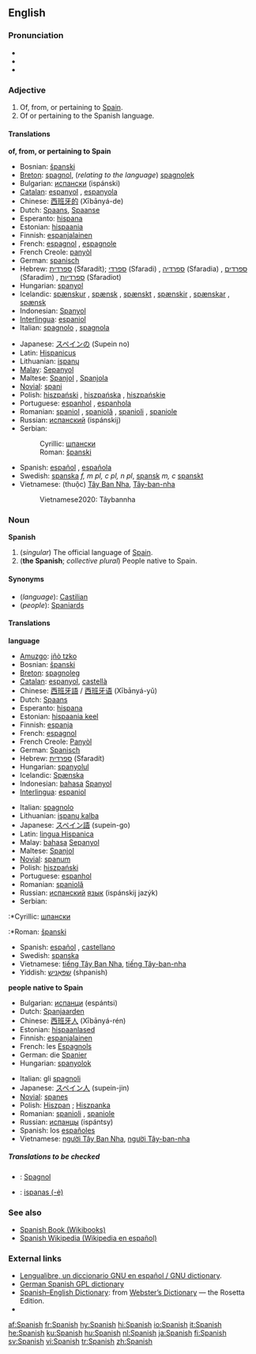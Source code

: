 {{interwiktionary|code=es}}
==English==
{{wikipedia}}
===Pronunciation===
*{{AHD|spă'nĭsh}}
*{{IPA|/ˈspænɪʃ/}}
*{{SAMPA|/"sp{nIS/}}

===Adjective===
{{en-adj|-}}

#Of, from, or pertaining to [[Spain]].
#Of or pertaining to the Spanish language.

====Translations====
'''of, from, or pertaining to Spain'''
{{top}}
*Bosnian: [[španski]] {{m}}
*[[Breton]]: [[spagnol]], (''relating to the language'') [[spagnolek]]
*Bulgarian: [[испански]] (ispánski) {{m}}
*[[Catalan]]: [[espanyol]] {{m}}, [[espanyola]] {{f}}
*Chinese: [[西班牙的]] (Xībānyá-de)
*Dutch: [[Spaans]], [[Spaanse]]
*Esperanto: [[hispana]]
*Estonian: [[hispaania]]
*Finnish: [[espanjalainen]]
*French: [[espagnol]] {{m}}, [[espagnole]] {{f}}
*French Creole:  [[panyòl]]
*German: [[spanisch]]
*Hebrew: [[ספרדית]] (Sfaradít); [[ספרדי]] (Sfaradi) {{m}}, [[ספרדיה]] (Sfaradia) {{f}}, [[ספרדים]] (Sfaradim) {{m}} {{p}}, [[ספרדיות]] (Sfaradiot) {{f}} {{p}}
*Hungarian: [[spanyol]]
*Icelandic: [[spænskur]] {{m}}, [[spænsk]] {{f}}, [[spænskt]] {{n}}, [[spænskir]] {{m}} {{p}},  [[spænskar]] {{f}} {{p}}, [[spænsk]] {{n}} {{p}}
*Indonesian: [[Spanyol]]
*[[Interlingua]]: [[espaniol]]
*Italian: [[spagnolo]] {{m}}, [[spagnola]] {{f}}
{{mid}}
*Japanese: [[スペイン]][[の]] (Supein no)
*Latin: [[Hispanicus]]
*Lithuanian: [[ispanų]]
*[[Malay]]: [[Sepanyol]]
*Maltese: [[Spanjol]] {{m}}, [[Spanjola]] {{f}}
*[[Novial]]: [[spani]]
*Polish: [[hiszpański]] {{m}}, [[hiszpańska]] {{f}}, [[hiszpańskie]] {{n}}
*Portuguese: [[espanhol]] {{m}}, [[espanhola]] {{f}}
*Romanian: [[spaniol]] {{m}}, [[spaniolă]] {{f}}, [[spanioli]] {{m}} {{p}}, [[spaniole]] {{f}} {{p}}
*Russian: [[испанский]] (ispánskij)
*Serbian:
*:Cyrillic: [[шпански]] {{m}}
*:Roman: [[španski#Serbian|španski]] {{m}}
*Spanish: [[español]] {{m}}, [[española]] {{f}}
*Swedish: [[spanska]] ''f, m pl, c pl, n pl'', [[spansk]] ''m, c'' [[spanskt]] {{n}}
*Vietnamese: (thuộc) [[Tây Ban Nha]], [[Tây-ban-nha]]
*:Vietnamese2020: Tâybannha
{{bottom}}

===Noun===
'''Spanish'''

#(''singular'') The official language of [[Spain]].
#('''the Spanish'''; ''collective plural'') People native to Spain.

====Synonyms====
*(''language''): [[Castilian]]
*(''people''): [[Spaniard]]s

====Translations====
'''language'''
{{top}}
*[[Amuzgo]]: [[jñò tzko]]
*Bosnian: [[španski]] {{m}}
*[[Breton]]: [[spagnoleg]] {{m}}
*[[Catalan]]: [[espanyol]], [[castellà]]
*Chinese: [[西班牙語]] / [[西班牙语]] (Xībānyá-yǔ)
*Dutch: [[Spaans]] {{n}}
*Esperanto: [[hispana]]
*Estonian: [[hispaania keel]]
*Finnish: [[espanja]]
*French: [[espagnol]] {{m}}
*French Creole: [[Panyòl]]
*German: [[Spanisch]] {{n}}
*Hebrew: [[ספרדית]] (Sfaradít)
*Hungarian: [[spanyolul]]
*Icelandic: [[Spænska]]
*Indonesian: [[bahasa]] [[Spanyol]]
*[[Interlingua]]: [[espaniol]]
{{mid}}
*Italian: [[spagnolo]] {{m}}
*Lithuanian: [[ispanų kalba]]
*Japanese: [[スペイン語]] (supein-go)
*Latin: [[lingua Hispanica]]
*Malay: [[bahasa]] [[Sepanyol]]
*Maltese: [[Spanjol]]
*[[Novial]]: [[spanum]]
*Polish: [[hiszpański]]
*Portuguese: [[espanhol]]
*Romanian: [[spaniolă]] {{f}}
*Russian: [[испанский]] [[язык]] (ispánskij jazýk) {{m}}
*Serbian:
:*Cyrillic: [[шпански]] {{m}}
:*Roman: [[španski]] {{m}}
*Spanish: [[español]] {{m}}, [[castellano]] {{m}}
*Swedish: [[spanska]]
*Vietnamese: [[tiếng Tây Ban Nha]], [[tiếng Tây-ban-nha]]
*Yiddish: [[שפּאַניש]] (shpanish)
{{bottom}}

'''people native to Spain'''
{{top}}
*Bulgarian: [[испанци]] (espántsi) {{p}}
*Dutch: [[Spanjaarden]] {{p}}
*Chinese: [[西班牙人]] (Xībānyá-rén)
*Estonian: [[hispaanlased]] {{p}}
*Finnish: [[espanjalainen]]
*French: les [[Espagnol]]s {{p}}
*German: die [[Spanier]] {{p}}
*Hungarian: [[spanyolok]] {{p}}
{{mid}}
*Italian: gli [[spagnolo|spagnoli]] {{p}}
*Japanese: [[スペイン人]] (supein-jin)
*[[Novial]]: [[spanes]]
*Polish: [[Hiszpan]] {{m}}; [[Hiszpanka]] {{f}}
*Romanian: [[spanioli]] {{p}}, [[spaniole]] {{f}} {{p}}
*Russian: [[испанец|испанцы]] (ispántsy) {{p}}
*Spanish: los [[español]]es {{p}}
*Vietnamese: [[người Tây Ban Nha]], [[người Tây-ban-nha]]
{{bottom}}

=====Translations to be checked=====
<!--Remove this section once all of the translations below have been moved into the tables above.-->
{{checktrans}}

*{{ttbc|Breton}}: [[Spagnol]] {{m}}
*{{ttbc|Lithuanian}}: [[ispanas (-ė)]]

===See also===
*[http://en.wikibooks.org/wiki/Spanish Spanish Book (Wikibooks)]
*[http://es.wikipedia.org/ Spanish Wikipedia (Wikipedia en español)]

===External links===
*[http://gnucvs.vlsm.org/wwwes/lengualibre/inicio.html Lengualibre, un diccionario GNU en español / GNU dictionary].
*[http://diccionario.escomposlinux.org German Spanish GPL dictionary]
*[http://www.websters-online-dictionary.org/definition/Spanish-english/ Spanish–English Dictionary]: from [http://www.websters-online-dictionary.org/ Webster’s Dictionary] — the Rosetta Edition.
*{{ethnologue|code=spa}}

[[af:Spanish]]
[[fr:Spanish]]
[[hy:Spanish]]
[[hi:Spanish]]
[[io:Spanish]]
[[it:Spanish]]
[[he:Spanish]]
[[ku:Spanish]]
[[hu:Spanish]]
[[nl:Spanish]]
[[ja:Spanish]]
[[fi:Spanish]]
[[sv:Spanish]]
[[vi:Spanish]]
[[tr:Spanish]]
[[zh:Spanish]]
